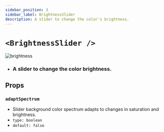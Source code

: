 ```yaml
---
sidebar_position: 3
sidebar_label: BrightnessSlider
description: A slider to change the color's brightness.
---
```


# `<BrightnessSlider />`

![brightness](../../../images/brightness.png)

- ### A slider to change the color brightness.

## Props

### `adaptSpectrum`

- Slider background color spectrum adapts to changes in saturation and brightness.
- `type: boolean`
- `default: false`


<SliderProps />
